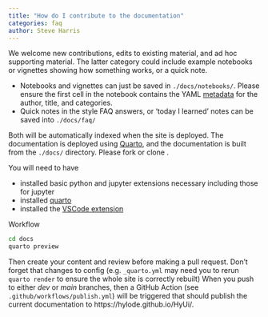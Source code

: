 ```yaml
---
title: "How do I contribute to the documentation"
categories: faq
author: Steve Harris
---
```


We welcome new contributions, edits to existing material, and ad hoc supporting material. The latter category could include example notebooks or vignettes showing how something works, or a quick note. 

- Notebooks and vignettes can just be saved in `./docs/notebooks/`. Please ensure the first cell in the notebook contains the YAML [metadata](https://quarto.org/docs/tools/jupyter-lab.html#yaml-front-matter) for the author, title, and categories.
- Quick notes in the style FAQ answers, or 'today I learned' notes can be saved into `./docs/faq/`

Both will be automatically indexed when the site is deployed. The documentation is deployed using [Quarto](https://quarto.org), and the documentation is built from the `./docs/` directory. Please fork or clone [](https://github.com/SAFEHR-data/Garden-Path).


You will need to have 

- installed basic python and jupyter extensions necessary including those for jupyter
- installed [quarto](https://quarto.org/docs/get-started/)
- installed the [VSCode extension](https://quarto.org/docs/get-started/hello/vscode.html)

Workflow

```sh
cd docs
quarto preview
```

Then create your content and review before making a pull request.  Don't forget that changes to config (e.g. `_quarto.yml` may need you to rerun `quarto render` to ensure the whole site is correctly rebuilt) When you push to either *dev* or *main* branches, then a GitHub Action (see `.github/workflows/publish.yml`) will be triggered that should publish the current documentation to https://hylode.github.io/HyUi/.
